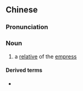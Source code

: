 ==Chinese==
{{zh-forms|s=国戚}}

===Pronunciation===
{{zh-pron
|m=guóqī
|cat=n
}}

===Noun===
{{zh-noun}}

# {{lb|zh|archaic}} a [[relative]] of the [[empress]]

====Derived terms====
* {{zh-l|皇親國戚}}